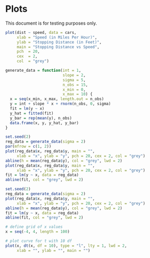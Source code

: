 # Plots

This document is for testing purposes only.

```r
plot(dist ~ speed, data = cars,
     xlab = "Speed (in Miles Per Hour)",
     ylab = "Stopping Distance (in Feet)",
     main = "Stopping Distance vs Speed",
     pch  = 20,
     cex  = 2,
     col  = "grey")
```

```r
generate_data = function(int = 1,
                         slope = 2,
                         sigma = 5,
                         n_obs = 15,
                         x_min = 0,
                         x_max = 10) {
  x = seq(x_min, x_max, length.out = n_obs)
  y = int + slope * x + rnorm(n_obs, 0, sigma)
  fit = lm(y ~ x)
  y_hat = fitted(fit)
  y_bar = rep(mean(y), n_obs)
  data.frame(x, y, y_hat, y_bar)
}
```


```r
set.seed(2)
reg_data = generate_data(sigma = 2)
par(mfrow = c(1, 2))
plot(reg_data$x, reg_data$y, main = "", 
     xlab = "x", ylab = "y", pch = 20, cex = 2, col = "grey")
abline(h = mean(reg_data$y), col = "grey", lwd = 2)
plot(reg_data$x, reg_data$y, main = "", 
     xlab = "x", ylab = "y", pch = 20, cex = 2, col = "grey")
fit = lm(y ~ x, data = reg_data)
abline(fit, col = "grey", lwd = 2)
```

```r
set.seed(2)
reg_data = generate_data(sigma = 2)
plot(reg_data$x, reg_data$y, main = "", 
     xlab = "x", ylab = "y", pch = 20, cex = 2, col = "grey")
abline(h = mean(reg_data$y), col = "grey", lwd = 2)
fit = lm(y ~ x, data = reg_data)
abline(fit, col = "grey", lwd = 2)
```


```r
# define grid of x values
x = seq(-4, 4, length = 100)

# plot curve for t with 10 df
plot(x, dt(x, df = 10), type = "l", lty = 1, lwd = 2,
     xlab = "", ylab = "", main = "")
```






